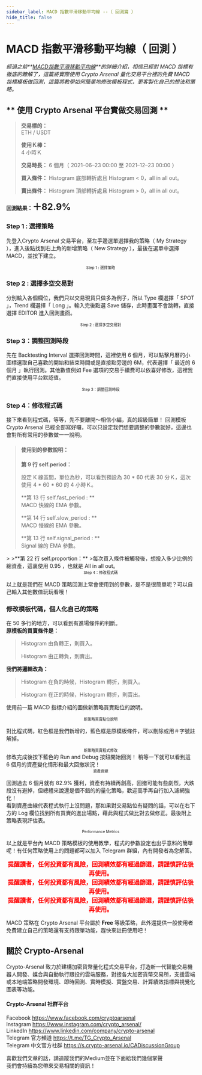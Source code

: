 ```yaml
---
sidebar_label: MACD 指數平滑移動平均線 --（ 回測篇 ）
hide_title: false
---
```


MACD 指數平滑移動平均線（ 回測 ）
===========================

_經過之前**<a href="https://medium.com/@mkrt.crypto.arsenal/macd%E5%9B%9E%E6%B8%AC-%E6%89%8B%E6%8A%8A%E6%89%8B%E6%95%99%E5%AD%B8-e5533f62323f">MACD指數平滑移動平均線</a>**的詳細介紹，相信已經對 MACD 指標有徹底的瞭解了，這篇將實際使用 Crypto Arsenal 量化交易平台裡的免費 MACD 指標模板做回測，這篇將教學如何簡單地修改模板程式，更客製化自己的想法和策略。_


## ** 使用 Crypto Arsenal 平台實做交易回測 **
>**交易標的：**  
>ETH / USDT
>
>**使用Ｋ棒：**  
>4 小時Ｋ
>
>**交易時長：**
>6 個月（ 2021–06–23 00:00 至 2021–12–23 00:00 ）
>
>**買入條件：**
>Histogram 底部轉折處且 Histogram < 0，all in all out。
>
>**賣出條件：**
>Histogram 頂部轉折處且 Histogram > 0，all in all out。
>
**回測結果：<font size="5">＋82.9%</font>**

### **Step 1 : 選擇策略**
先登入Crypto Arsenal 交易平台，至左手邊選單選擇我的策略（ My Strategy ），進入後點找到右上角的新增策略（ New Strategy ），最後在選單中選擇 MACD，並按下建立。
<img alt="" class="oh qo ef es eo ex w c" role="presentation" src="https://miro.medium.com/max/1400/0*F5OYYKzkGv_XCuJu" srcset="https://miro.medium.com/max/552/0*F5OYYKzkGv_XCuJu 276w, https://miro.medium.com/max/1104/0*F5OYYKzkGv_XCuJu 552w, https://miro.medium.com/max/1280/0*F5OYYKzkGv_XCuJu 640w, https://miro.medium.com/max/1400/0*F5OYYKzkGv_XCuJu 700w" sizes="700px"/>
<font size="1"><center>Step 1 : 選擇策略</center></font>

### **Step 2 : 選擇多空交易對**
分別輸入各個欄位，我們只以交易現貨只做多為例子，所以 Type 欄選擇「 SPOT 」，Trend 欄選擇「 Long 」。輸入完後點選 Save 儲存，此時畫面不會跳轉，直接選擇 EDITOR 進入回測畫面。
<img alt="" class="oh qo ef es eo ex w c" role="presentation" src="https://miro.medium.com/max/1400/0*Wzba8D3f8UzN0Y2o" srcset="https://miro.medium.com/max/552/0*Wzba8D3f8UzN0Y2o 276w, https://miro.medium.com/max/1104/0*Wzba8D3f8UzN0Y2o 552w, https://miro.medium.com/max/1280/0*Wzba8D3f8UzN0Y2o 640w, https://miro.medium.com/max/1400/0*Wzba8D3f8UzN0Y2o 700w" sizes="700px"/>
<font size="1"><center>Step 2 : 選擇多空交易對</center></font>

### **Step 3：調整回測時段**
先在 Backtesting Interval 選擇回測時間，這裡使用 6 個月，可以點擊月曆的小圖標選取自己喜歡的開始和結束時間或是直接點旁邊的 6M，代表選擇「 最近的 6 個月 」執行回測。其他數值例如 Fee 選項的交易手續費可以依喜好修改，這裡我們直接使用平台默認值。
<img alt="" class="oh qo ef es eo ex w c"  role="presentation" src="https://miro.medium.com/max/1400/0*StHC7jR5dvr6kIc0" srcset="https://miro.medium.com/max/552/0*StHC7jR5dvr6kIc0 276w, https://miro.medium.com/max/1104/0*StHC7jR5dvr6kIc0 552w, https://miro.medium.com/max/1280/0*StHC7jR5dvr6kIc0 640w, https://miro.medium.com/max/1400/0*StHC7jR5dvr6kIc0 700w" sizes="700px"/>
<font size="1"><center>Step 3：調整回測時段</center></font>

### **Step 4：修改程式碼**
接下來看到程式碼，等等，先不要離開～相信小編，真的超級簡單！
回測模板 Crypto Arsenal 已經全部寫好囉，可以只設定我們想要調整的參數就好，這邊也會對所有常用的參數做一一說明。
>#### **使用到的參數說明：**
>**第 9 行 self.period：**<p>設定 K 線區間，單位為秒，可以看到預設為 30 * 60 代表 30 分Ｋ，這次使用 4 * 60 * 60 的 4 小時Ｋ。</p>
>
>**第 13 行 self.fast_period : **  
>MACD 快線的 EMA 參數。
>
>**第 14 行 self.slow_period : **  
>MACD 慢線的 EMA 參數。
>
>**第 13 行 self.signal_period : **  
>Signal 線的 EMA 參數。
<center><img alt="" class="oh qo ef es eo ex w c" role="presentation" src="https://miro.medium.com/max/1200/0*w1aGaMFUbpPAUb-U" srcset="https://miro.medium.com/max/552/0*w1aGaMFUbpPAUb-U 276w, https://miro.medium.com/max/1104/0*w1aGaMFUbpPAUb-U 552w, https://miro.medium.com/max/1200/0*w1aGaMFUbpPAUb-U 600w" sizes="600px"/></center>
>
>**第 22 行 self.proportion：**  
>每次買入條件被觸發後，想投入多少比例的總資產，這裏使用 0.95 ，也就是 All in all out。

<img alt="" class="oh qo ef es eo ex w c"  role="presentation" src="https://miro.medium.com/max/1400/0*OTZmM-7huZR8k542" srcset="https://miro.medium.com/max/552/0*OTZmM-7huZR8k542 276w, https://miro.medium.com/max/1104/0*OTZmM-7huZR8k542 552w, https://miro.medium.com/max/1280/0*OTZmM-7huZR8k542 640w, https://miro.medium.com/max/1400/0*OTZmM-7huZR8k542 700w" sizes="700px"/>
<font size="1"><center>Step 4：修改程式碼</center></font>  

以上就是我們在 MACD 策略回測上常會使用到的參數，是不是很簡單呢？可以自己輸入其他數值玩玩看哦！

### **修改模板代碼，個人化自己的策略**
在 50 多行的地方，可以看到有進場條件的判斷。  
**原模板的買賣條件是：**
>Histogram 由負轉正，則買入。
>
>Histogram 由正轉負，則賣出。
>

**我們將邏輯改為：**
>Histogram 在負的時候，Histogram 轉折，則買入。  
>
>Histogram 在正的時候，Histogram 轉折，則賣出。  
>

使用前一篇 MACD 指標介紹的圖做新策略買賣點位的說明。
<img alt="" class="oh qo ef es eo ex w c"  role="presentation" src="https://miro.medium.com/max/1400/0*YTCzE2sYlWaSze14" srcset="https://miro.medium.com/max/552/0*YTCzE2sYlWaSze14 276w, https://miro.medium.com/max/1104/0*YTCzE2sYlWaSze14 552w, https://miro.medium.com/max/1280/0*YTCzE2sYlWaSze14 640w, https://miro.medium.com/max/1400/0*YTCzE2sYlWaSze14 700w" sizes="700px"/>
<font size="1"><center>新策略買賣點位說明</center></font>

對比程式碼，紅色框是我們新增的，藍色框是原模板條件，可以刪除或用＃字號註解掉。
<img alt="" class="oh qo ef es eo ex w c"  role="presentation" src="https://miro.medium.com/max/1400/0*IK_rN3FHQf2eZzMV" srcset="https://miro.medium.com/max/552/0*IK_rN3FHQf2eZzMV 276w, https://miro.medium.com/max/1104/0*IK_rN3FHQf2eZzMV 552w, https://miro.medium.com/max/1280/0*IK_rN3FHQf2eZzMV 640w, https://miro.medium.com/max/1400/0*IK_rN3FHQf2eZzMV 700w" sizes="700px"/>
<font size="1"><center>新策略買賣程式修改</center></font>
修改完成後按下藍色的 Run and Debug 按鈕開始回測！
稍等一下就可以看到這 6 個月的資產變化情形和最大回撤狀況！
<img alt="" class="oh qo ef es eo ex w c"  role="presentation" src="https://miro.medium.com/max/1400/0*ouC1rw3rEyxQx-XH" srcset="https://miro.medium.com/max/552/0*ouC1rw3rEyxQx-XH 276w, https://miro.medium.com/max/1104/0*ouC1rw3rEyxQx-XH 552w, https://miro.medium.com/max/1280/0*ouC1rw3rEyxQx-XH 640w, https://miro.medium.com/max/1400/0*ouC1rw3rEyxQx-XH 700w" sizes="700px"/>
<font size="1"><center>資產曲線</center></font>

回測過去 6 個月就有 82.9% 獲利，資產有持續再創高，回撤可能有些劇烈，大跌段沒有避掉，但總體來說還是個不錯的的量化策略，歡迎高手再自行加入濾網強化！  
看到資產曲線代表程式執行上沒問題，那如果對交易點位有疑問的話，可以在右下方的 Log 欄位找到所有買賣的進出場點，藉此與程式做比對去做修正。最後附上策略表現評估表。
<img alt="" class="oh qo ef es eo ex w c" role="presentation" src="https://miro.medium.com/max/1400/0*ldHNHN57hpaFeyh3" srcset="https://miro.medium.com/max/552/0*ldHNHN57hpaFeyh3 276w, https://miro.medium.com/max/1104/0*ldHNHN57hpaFeyh3 552w, https://miro.medium.com/max/1280/0*ldHNHN57hpaFeyh3 640w, https://miro.medium.com/max/1400/0*ldHNHN57hpaFeyh3 700w" sizes="700px"/>
<font size="1"><center>Performance Metrics</center></font>

以上就是平台內 MACD 策略模板的使用教學，程式的參數設定也出乎意料的簡單呢！有任何策略使用上的問題都可以加入 Telegram 群組，內有開發者為您解答。

**<font size="3" color="#FF0000"><center>提醒讀者，任何投資都有風險，回測績效都有經過篩選，請謹慎評估後再使用。</center></font>**
**<font size="3" color="#FF0000"><center>提醒讀者，任何投資都有風險，回測績效都有經過篩選，請謹慎評估後再使用。</center></font>**
**<font size="3" color="#FF0000"><center>提醒讀者，任何投資都有風險，回測績效都有經過篩選，請謹慎評估後再使用。</center></font>**

MACD 策略在 Crypto Arsenal 平台屬於 **Free** 等級策略，此外還提供一般使用者免費建立自己的策略還有支持跟單功能，趕快來註冊使用吧！
## **關於 Crypto-Arsenal**
Crypto-Arsenal 致力於建構加密貨幣量化程式交易平台，打造新一代智能交易機器人開發、媒合與自動執行跟投的雲端服務，對接各大加密貨幣交易所，支援雲端或本地端策略開發環境、即時回測、實時模擬、實盤交易、計算績效指標與視覺化圖表等功能。
#### **Crypto-Arsenal 社群平台**
Facebook https://www.facebook.com/cryptoarsenal  
Instagram https://www.instagram.com/crypto_arsenal/  
LinkedIn https://www.linkedin.com/company/crypto-arsenal  
Telegram 官方頻道 https://t.me/TG_Crypto_Arsenal  
Telegram 中文官方社群 https://s.crypto-arsenal.io/CADiscussionGroup  

喜歡我們文章的話，請追蹤我們的Medium並在下面給我們幾個掌聲  
我們會持續為您帶來交易相關的資訊！








